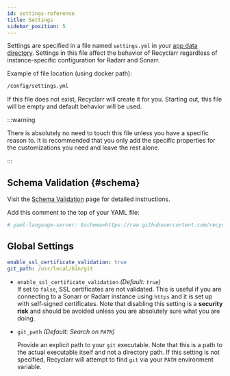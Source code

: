 ```yaml
---
id: settings-reference
title: Settings
sidebar_position: 5
---
```


Settings are specified in a file named `settings.yml` in your [app data directory][app-data].
Settings in this file affect the behavior of Recyclarr regardless of instance-specific configuration
for Radarr and Sonarr.

Example of file location (using docker path):

```txt
/config/settings.yml
```

If this file does not exist, Recyclarr will create it for you. Starting out, this file will be empty
and default behavior will be used.

:::warning

There is absolutely no need to touch this file unless you have a specific reason to. It is
recommended that you only add the specific properties for the customizations you need and leave the
rest alone.

:::

[app-data]: /file-structure.mdx#appdata-directory

## Schema Validation {#schema}

Visit the [Schema Validation](/schema-validation.mdx) page for detailed instructions.

Add this comment to the top of your YAML file:

```yml
# yaml-language-server: $schema=https://raw.githubusercontent.com/recyclarr/recyclarr/master/schemas/settings-schema.json
```

## Global Settings

```yml
enable_ssl_certificate_validation: true
git_path: /usr/local/bin/git
```

- `enable_ssl_certificate_validation` *(Default: `true`)*<br/>
  If set to `false`, SSL certificates are not validated. This is useful if you are connecting to a
  Sonarr or Radarr instance using `https` and it is set up with self-signed certificates. Note that
  disabling this setting is a **security risk** and should be avoided unless you are absolutely sure
  what you are doing.

- `git_path` *(Default: Search on `PATH`)*<br/>

  Provide an explicit path to your `git` executable. Note that this is a path to the actual
  executable itself and not a directory path. If this setting is not specified, Recyclarr will
  attempt to find `git` via your `PATH` environment variable.
